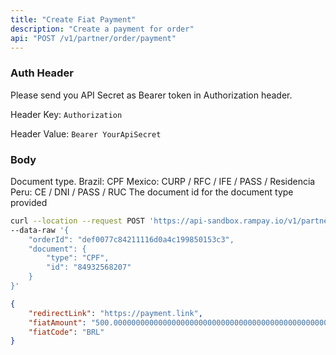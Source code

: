 ```yaml
---
title: "Create Fiat Payment"
description: "Create a payment for order"
api: "POST /v1/partner/order/payment"
---
```


### Auth Header

Please send you API Secret as Bearer token in Authorization header.

Header Key: `Authorization`

Header Value: `Bearer YourApiSecret`

### Body

<Param body="orderId" type="string" required>
</Param>
<Param body="document" type="object" required>

<Expandable title="Toggle object">

<Param body="type" type="string" required>
Document type.
Brazil: CPF
Mexico: CURP / RFC / IFE / PASS / Residencia
Peru: CE / DNI / PASS / RUC
</Param>
<Param body="id" type="string" required>
The document id for the document type provided
</Param>

</Expandable>

</Param>

<RequestExample>

```bash Request Example
curl --location --request POST 'https://api-sandbox.rampay.io/v1/partner/order/payment' \
--data-raw '{
    "orderId": "def0077c84211116d0a4c199850153c3",
    "document": {
        "type": "CPF",
        "id": "84932568207"
    }
}'
```

</RequestExample>

<ResponseExample>

```json Body
{
    "redirectLink": "https://payment.link",
    "fiatAmount": "500.00000000000000000000000000000000000000000000000000",
    "fiatCode": "BRL"
}
```

</ResponseExample>